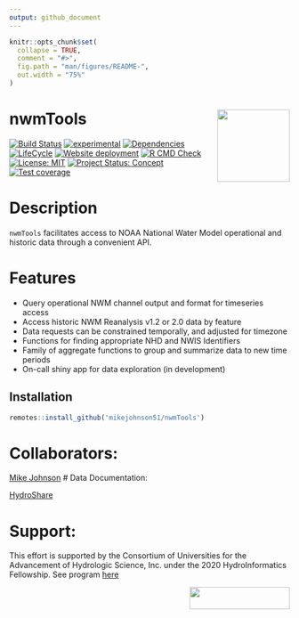 ```yaml
---
output: github_document
---
```


<!-- README.md is generated from README.Rmd. Please edit that file -->

```r
knitr::opts_chunk$set(
  collapse = TRUE,
  comment = "#>",
  fig.path = "man/figures/README-",
  out.width = "75%"
)
```

# nwmTools <img src="man/figures/logo.png" width=130 height = 130 align="right" />

<!-- badges: start -->
[![Build Status](https://travis-ci.org/mikejohnson51/nwmHistoric.svg?branch=master)](https://travis-ci.org/mikejohnson51/nwmHistoric)
[![experimental](http://badges.github.io/stability-badges/dist/experimental.svg)](http://github.com/badges/stability-badges)
[![Dependencies](https://img.shields.io/badge/dependencies-9/33-orange?style=flat)](#)
[![LifeCycle](man/figures/lifecycle/lifecycle-experimental.svg)](https://lifecycle.r-lib.org/articles/stages.html#experimental)
[![Website deployment](https://github.com/mikejohnson51/nwmTools/actions/workflows/pkgdown.yaml/badge.svg)](https://github.com/mikejohnson51/nwmTools/actions/workflows/pkgdown.yaml)
[![R CMD Check](https://github.com/mikejohnson51/nwmTools/actions/workflows/R-CMD-check.yaml/badge.svg)](https://github.com/mikejohnson51/nwmTools/actions/workflows/R-CMD-check.yaml)
[![License: MIT](https://img.shields.io/badge/License-MIT-yellow.svg)](https://choosealicense.com/licenses/mit/)
[![Project Status: Concept](https://www.repostatus.org/badges/latest/concept.svg)](https://www.repostatus.org/#concept)
[![Test coverage](https://github.com/mikejohnson51/nwmTools/actions/workflows/test-coverage.yaml/badge.svg)](https://github.com/mikejohnson51/nwmTools/actions/workflows/test-coverage.yaml)
<!-- badges: end -->

# Description

`nwmTools` facilitates access to NOAA National Water Model operational and historic data through a convenient API.

# Features

 * Query operational NWM channel output and format for timeseries access
 * Access historic NWM Reanalysis v1.2 or 2.0 data by feature 
 * Data requests can be constrained temporally, and adjusted for timezone
 * Functions for finding appropriate NHD and NWIS Identifiers
 * Family of aggregate functions to group and summarize data to new time periods
 * On-call shiny app for data exploration (in development)
 
## Installation

```r
remotes::install_github('mikejohnson51/nwmTools')
```


# Collaborators:

[Mike Johnson](https://mikejohnson51.github.io/) 
# Data Documentation:

[HydroShare](https://www.hydroshare.org/resource/89b0952512dd4b378dc5be8d2093310f/)

# Support:

This effort is supported by the Consortium of Universities for the Advancement of Hydrologic Science, Inc. under the 2020 HydroInformatics Fellowship. See program [here](https://www.cuahsi.org/data-models/hydroinformatics-innovation-fellowship/)

 <img src="man/figures/cuahsi-logo.png" width=180 height = 40 align="right" />
